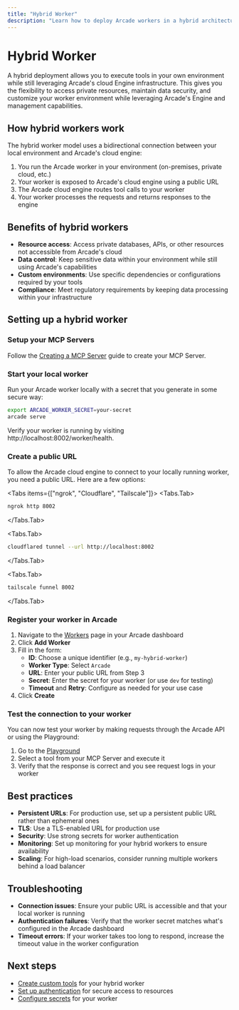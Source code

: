 ```yaml
---
title: "Hybrid Worker"
description: "Learn how to deploy Arcade workers in a hybrid architecture"
---
```



# Hybrid Worker

A hybrid deployment allows you to execute tools in your own environment while still leveraging Arcade's cloud Engine infrastructure. This gives you the flexibility to access private resources, maintain data security, and customize your worker environment while leveraging Arcade's Engine and management capabilities.

## How hybrid workers work

The hybrid worker model uses a bidirectional connection between your local environment and Arcade's cloud engine:

1. You run the Arcade worker in your environment (on-premises, private cloud, etc.)
2. Your worker is exposed to Arcade's cloud engine using a public URL
3. The Arcade cloud engine routes tool calls to your worker
4. Your worker processes the requests and returns responses to the engine

## Benefits of hybrid workers

- **Resource access**: Access private databases, APIs, or other resources not accessible from Arcade's cloud
- **Data control**: Keep sensitive data within your environment while still using Arcade's capabilities
- **Custom environments**: Use specific dependencies or configurations required by your tools
- **Compliance**: Meet regulatory requirements by keeping data processing within your infrastructure

## Setting up a hybrid worker

<Steps>

### Setup your MCP Servers

Follow the [Creating a MCP Server](/home/build-tools/create-a-mcp-server) guide to create your MCP Server.

### Start your local worker

Run your Arcade worker locally with a secret that you generate in some secure way:

```sh
export ARCADE_WORKER_SECRET=your-secret
arcade serve
```

Verify your worker is running by visiting http://localhost:8002/worker/health.

### Create a public URL

To allow the Arcade cloud engine to connect to your locally running worker, you need a public URL. Here are a few options:

<Tabs items={["ngrok", "Cloudflare", "Tailscale"]}>
<Tabs.Tab>

```sh
ngrok http 8002
```

</Tabs.Tab>

<Tabs.Tab>

```sh
cloudflared tunnel --url http://localhost:8002
```

</Tabs.Tab>

<Tabs.Tab>

```sh
tailscale funnel 8002
```

</Tabs.Tab>
</Tabs>

### Register your worker in Arcade

1. Navigate to the [Workers](https://api.arcade.dev/dashboard/workers) page in your Arcade dashboard
1. Click **Add Worker**
1. Fill in the form:
   - **ID**: Choose a unique identifier (e.g., `my-hybrid-worker`)
   - **Worker Type**: Select `Arcade`
   - **URL**: Enter your public URL from Step 3
   - **Secret**: Enter the secret for your worker (or use `dev` for testing)
   - **Timeout** and **Retry**: Configure as needed for your use case
1. Click **Create**

### Test the connection to your worker

You can now test your worker by making requests through the Arcade API or using the Playground:

1. Go to the [Playground](https://api.arcade.dev/dashboard/playground)
1. Select a tool from your MCP Server and execute it
1. Verify that the response is correct and you see request logs in your worker

</Steps>

## Best practices

- **Persistent URLs**: For production use, set up a persistent public URL rather than ephemeral ones
- **TLS**: Use a TLS-enabled URL for production use
- **Security**: Use strong secrets for worker authentication
- **Monitoring**: Set up monitoring for your hybrid workers to ensure availability
- **Scaling**: For high-load scenarios, consider running multiple workers behind a load balancer

## Troubleshooting

- **Connection issues**: Ensure your public URL is accessible and that your local worker is running
- **Authentication failures**: Verify that the worker secret matches what's configured in the Arcade dashboard
- **Timeout errors**: If your worker takes too long to respond, increase the timeout value in the worker configuration

## Next steps

- [Create custom tools](/home/build-tools/create-a-mcp-server) for your hybrid worker
- [Set up authentication](/home/build-tools/create-a-tool-with-auth) for secure access to resources
- [Configure secrets](/home/build-tools/create-a-tool-with-secrets) for your worker
